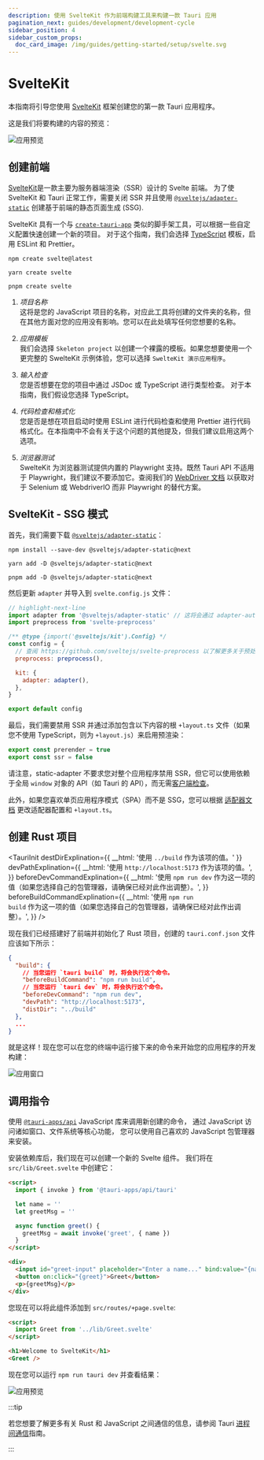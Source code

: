 ```yaml
---
description: 使用 SvelteKit 作为前端构建工具来构建一款 Tauri 应用
pagination_next: guides/development/development-cycle
sidebar_position: 4
sidebar_custom_props:
  doc_card_image: /img/guides/getting-started/setup/svelte.svg
---
```



# SvelteKit

本指南将引导您使用 [SvelteKit][] 框架创建您的第一款 Tauri 应用程序。

<Intro />

这是我们将要构建的内容的预览：

![应用预览](/img/guides/getting-started/setup/sveltekit/result.png)

## 创建前端

[SvelteKit][]是一款主要为服务器端渲染（SSR）设计的 Svelte 前端。
为了使 SvelteKit 和 Tauri 正常工作，需要关闭 SSR 并且使用 [`@sveltejs/adapter-static`][] 创建基于前端的静态页面生成 (SSG).

SvelteKit 具有一个与 [`create-tauri-app`][] 类似的脚手架工具，可以根据一些自定义配置快速创建一个新的项目。
对于这个指南，我们会选择 [TypeScript][] 模板，启用 ESLint 和 Prettier。

<Tabs groupId="package-manager">
  <TabItem value="npm">

```shell
npm create svelte@latest
```

  </TabItem>

  <TabItem value="Yarn">

```shell
yarn create svelte
```

  </TabItem>

  <TabItem value="pnpm">

```shell
pnpm create svelte
```

  </TabItem>
</Tabs>

1. _项目名称_ <br />
   这将是您的 JavaScript 项目的名称，对应此工具将创建的文件夹的名称，但在其他方面对您的应用没有影响。您可以在此处填写任何您想要的名称。

2. _应用模板_ <br />
   我们会选择 `Skeleton project` 以创建一个裸露的模板。如果您想要使用一个更完整的 SwelteKit 示例体验，您可以选择 `SwelteKit 演示应用程序`。

3. _输入检查_ <br />
   您是否想要在您的项目中通过 JSDoc 或 TypeScript 进行类型检查。 对于本指南，我们假设您选择 TypeScript。

4. _代码检查和格式化_ <br />
   您是否是想在项目启动时使用 ESLint 进行代码检查和使用 Prettier 进行代码格式化。在本指南中不会有关于这个问题的其他提及，但我们建议启用这两个选项。

5. _浏览器测试_ <br />
   SwelteKit 为浏览器测试提供内置的 Playwright 支持。既然 Tauri API 不适用于 Playwright，我们建议不要添加它。查阅我们的 [WebDriver 文档][WebDriver documentation] 以获取对于 Selenium 或 WebdriverIO 而非 Playwright 的替代方案。

## SvelteKit - SSG 模式

<!-- TODO: section intro -->

首先，我们需要下载 [`@sveltejs/adapter-static`][]：

<Tabs groupId="package-manager">
  <TabItem value="npm">

```shell
npm install --save-dev @sveltejs/adapter-static@next
```

  </TabItem>

  <TabItem value="Yarn">

```shell
yarn add -D @sveltejs/adapter-static@next
```

  </TabItem>

  <TabItem value="pnpm">

```shell
pnpm add -D @sveltejs/adapter-static@next
```

  </TabItem>
</Tabs>

然后更新 `adapter` 并导入到 `svelte.config.js` 文件：

```javascript title=svelte.config.js
// highlight-next-line
import adapter from '@sveltejs/adapter-static' // 这将会通过 adapter-auto 更改
import preprocess from 'svelte-preprocess'

/** @type {import('@sveltejs/kit').Config} */
const config = {
  // 查阅 https://github.com/sveltejs/svelte-preprocess 以了解更多关于预处理器的信息
  preprocess: preprocess(),

  kit: {
    adapter: adapter(),
  },
}

export default config
```

最后，我们需要禁用 SSR 并通过添加包含以下内容的根 `+layout.ts` 文件（如果您不使用 TypeScript，则为 `+layout.js`）来启用预渲染：

```typescript title=src/routes/+layout.ts
export const prerender = true
export const ssr = false
```

请注意，static-adapter 不要求您对整个应用程序禁用 SSR，但它可以使用依赖于全局 `window` 对象的 API（如 Tauri 的 API），而无需[客户端检查][Client-side checks]。

此外，如果您喜欢单页应用程序模式（SPA）而不是 SSG，您可以根据 [适配器文档][] 更改适配器配置和 `+layout.ts`。

## 创建 Rust 项目

<TauriInit
  destDirExplination={{ __html: '使用 <code>../build</code> 作为该项的值。' }}
  devPathExplination={{
    __html: '使用 <code>http://localhost:5173</code> 作为该项的值。',
  }}
  beforeDevCommandExplination={{
    __html:
      '使用 <code>npm run dev</code> 作为这一项的值（如果您选择自己的包管理器，请确保已经对此作出调整）。',
  }}
  beforeBuildCommandExplination={{
    __html:
      '使用 <code>npm run build</code> 作为这一项的值（如果您选择自己的包管理器，请确保已经对此作出调整）。',
  }}
/>

现在我们已经搭建好了前端并初始化了 Rust 项目，创建的 `tauri.conf.json` 文件应该如下所示：

```json title=src-tauri/tauri.conf.json
{
  "build": {
    // 当您运行 `tauri build` 时，将会执行这个命令。
    "beforeBuildCommand": "npm run build",
    // 当您运行 `tauri dev` 时，将会执行这个命令。
    "beforeDevCommand": "npm run dev",
    "devPath": "http://localhost:5173",
    "distDir": "../build"
  },
  ...
}
```

就是这样！现在您可以在您的终端中运行接下来的命令来开始您的应用程序的开发构建：

<Command name="dev" />

![应用窗口](/img/guides/getting-started/setup/sveltekit/init.png)

## 调用指令

<Commands />

使用 [`@tauri-apps/api`][] JavaScript 库来调用新创建的命令， 通过 JavaScript 访问诸如窗口、文件系统等核心功能， 您可以使用自己喜欢的 JavaScript 包管理器来安装。

<InstallTauriApi />

安装依赖库后，我们现在可以创建一个新的 Svelte 组件。 我们将在 `src/lib/Greet.svelte` 中创建它：

```html title=src/lib/Greet.svelte
<script>
  import { invoke } from '@tauri-apps/api/tauri'

  let name = ''
  let greetMsg = ''

  async function greet() {
    greetMsg = await invoke('greet', { name })
  }
</script>

<div>
  <input id="greet-input" placeholder="Enter a name..." bind:value="{name}" />
  <button on:click="{greet}">Greet</button>
  <p>{greetMsg}</p>
</div>
```

您现在可以将此组件添加到 `src/routes/+page.svelte`:

```html title=src/routes/+page.svelte
<script>
  import Greet from '../lib/Greet.svelte'
</script>

<h1>Welcome to SvelteKit</h1>
<Greet />
```

现在您可以运行 `npm run tauri dev` 并查看结果：

![应用预览](/img/guides/getting-started/setup/sveltekit/result.png)

:::tip

若您想要了解更多有关 Rust 和 JavaScript 之间通信的信息，请参阅 Tauri [进程间通信][inter-process-communication]指南。

:::

[SvelteKit]: https://kit.svelte.dev
[`@sveltejs/adapter-static`]: https://github.com/sveltejs/kit/tree/master/packages/adapter-static
[`create-tauri-app`]: https://github.com/tauri-apps/create-tauri-app
[WebDriver documentation]: ../../testing/webdriver/introduction.md
[Client-side checks]: https://kit.svelte.dev/faq#integrations-how-do-i-use-a-client-side-only-library-that-depends-on-document-or-window
[适配器文档]: https://github.com/sveltejs/kit/tree/master/packages/adapter-static#spa-mode
[TypeScript]: https://www.typescriptlang.org
[`@tauri-apps/api`]: ../../../api/js/
[inter-process-communication]: ../../../references/architecture/inter-process-communication/readme.md
